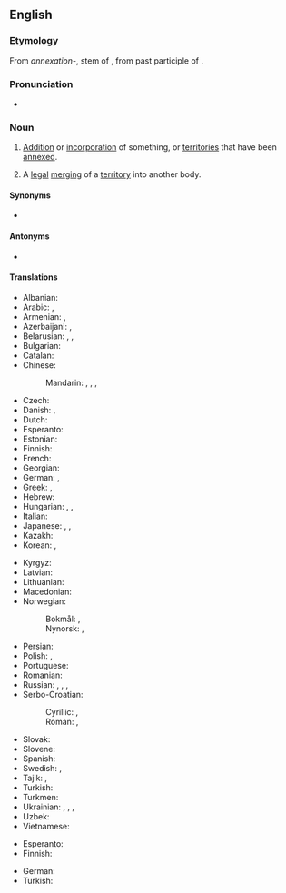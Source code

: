 ==English==
{{wikipedia}}

===Etymology===
From {{der|en|ML.|-}} ''annexation-'', stem of {{m|la|annexatio||action of annexing}}, from past participle of {{m|la|annecto|}}.

===Pronunciation===
* {{audio|en|LL-Q1860 (eng)-Vininn126-annexation.wav|Audio (US)}}

===Noun===
{{en-noun|~}}

# [[addition|Addition]] or [[incorporation]] of something, or [[territories]] that have been [[annexed]].
# {{lb|en|legal}} A [[legal]] [[merging]] of a [[territory]] into another body.

====Synonyms====
* {{l|en|annexion}} {{qualifier|obsolete}}

====Antonyms====
* {{l|en|separation}}

====Translations====
{{trans-top|addition or incorporation of something}}
* Albanian: {{t+|sq|aneksim|m}}
* Arabic: {{t+|ar|ضَمّ|m}}, {{t|ar|إِلْحَاق|m}}
* Armenian: {{t+|hy|անեքսիա}}, {{t+|hy|բռնակցում}}
* Azerbaijani: {{t|az|anneksiya}}, {{t|az|ilhaq}}
* Belarusian: {{t|be|анэ́ксія|f}}, {{t|be|аншлю́с|m}}, {{t|be|а́ншлюс|m}}
* Bulgarian: {{t+|bg|ане́ксия|f}}
* Catalan: {{t+|ca|annexió|f}}
* Chinese:
*: Mandarin: {{t+|cmn|併吞}}, {{t+|cmn|并吞|tr=bìngtūn}}, {{t+|cmn|合併}}, {{t+|cmn|合并|tr=hébìng}}
* Czech: {{t+|cs|anexe|f}}
* Danish: {{t|da|annektion|c}}, {{t|da|annektering|c}}
* Dutch: {{t+|nl|annexatie|f}}
* Esperanto: {{t|eo|anekso}}
* Estonian: {{t|et|anneksioon}}
* Finnish: {{t+|fi|liittäminen}}
* French: {{t+|fr|annexion|f}}
* Georgian: {{t|ka|ანექსია}}
* German: {{t+|de|Annexion|f}}, {{t+|de|Anschluss|m}}
* Greek: {{t+|el|προσάρτηση|f}}, {{t+|el|προσθήκη}}
* Hebrew: {{t|he|סיפוח|tr=sipúakh|alt=סיפוח / סִפּוּחַ}}
* Hungarian: {{t|hu|hozzácsatolás|s}}, {{t|hu|annexió}}, {{t|hu|annektálás}}
* Italian: {{t+|it|annessione|f}}
* Japanese: {{t+|ja|編入|tr=へんにゅう, hennyū}}, {{t+|ja|併合|tr=へいごう, heigō}}, {{t+|ja|付加|tr=ふか, fuka}}
* Kazakh: {{t|kk|аннексия}}
* Korean: {{t+|ko|병합(倂合)}}, {{t+|ko|합병(合倂)}}
{{trans-mid}}
* Kyrgyz: {{t+|ky|аннексия}}
* Latvian: {{t|lv|aneksija|f}}
* Lithuanian: {{t+|lt|aneksija|f}}
* Macedonian: {{t|mk|анексија|f}}
* Norwegian:
*: Bokmål: {{t|nb|anneksjon|m}}, {{t|nb|annektering|m|f}}
*: Nynorsk: {{t|nn|anneksjon|m}}, {{t|nn|annektering|f}}
* Persian: {{t+|fa|الحاق|tr=elhâq}}
* Polish: {{t+|pl|aneksja|f}}, {{t+|pl|zabór|m}}
* Portuguese: {{t+|pt|anexação|f}}
* Romanian: {{t+|ro|anexare|f}}
* Russian: {{t+|ru|анне́ксия|f|tr=annɛ́ksija}}, {{t+|ru|присоедине́ние|n}}, {{t+|ru|аншлю́с|m}}, {{t+|ru|а́ншлюс|m}}
* Serbo-Croatian:
*: Cyrillic: {{t|sh|анѐксија|f}}, {{t|sh|анексирање|n}}
*: Roman: {{t+|sh|anèksija|f}}, {{t|sh|aneksiranje|n}}
* Slovak: {{t|sk|anexia|f}}
* Slovene: {{t|sl|aneksija|f}}
* Spanish: {{t+|es|anexión|f}}
* Swedish: {{t+|sv|annektering}}, {{t+|sv|annexion|c}}
* Tajik: {{t|tg|илҳоқ}}, {{t|tg|аннексия}}
* Turkish: {{t+|tr|ilhak}}
* Turkmen: {{t+|tk|anneksiýa}}
* Ukrainian: {{t+|uk|ане́ксія|f}}, {{t|uk|приє́днання|n}}, {{t|uk|аншлю́с|m}}, {{t|uk|а́ншлюс|m}}
* Uzbek: {{t+|uz|anneksiya}}
* Vietnamese: {{t|vi|phụ vào|alt=sự phụ vào}}
{{trans-bottom}}

{{trans-top|legal merging of territory}}
* Esperanto: {{t|eo|anekso}}
* Finnish: {{t+|fi|liittäminen}}
{{trans-mid}}
* German: {{t+|de|Annexion|f}}
* Turkish: {{t+|tr|ilhak}}
{{trans-bottom}}